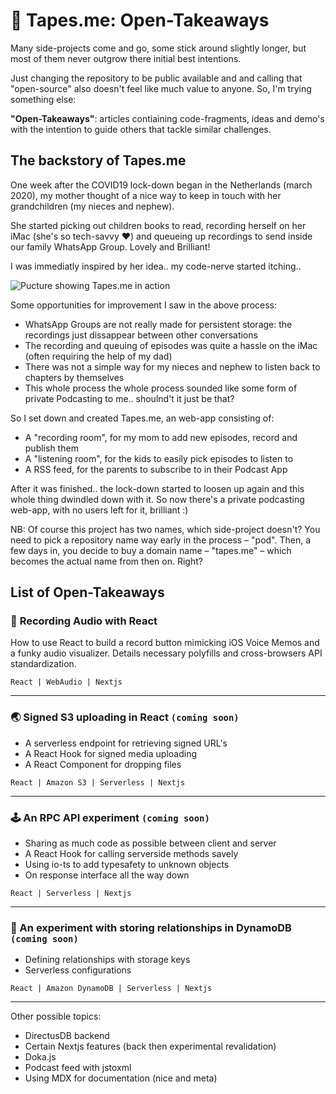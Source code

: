 
<AppContainer maxWidth="sm"><div className="docs-page">

# 📓 Tapes.me: Open-Takeaways

Many side-projects come and go, some stick around slightly longer, but most of them never outgrow there initial best intentions.

Just changing the repository to be public available and and calling that "open-source" also doesn't feel like much value to anyone. So, I'm trying something else:

**"Open-Takeaways"**: articles contiaining code-fragments, ideas and demo's with the intention to guide others that tackle similar challenges.

## The backstory of Tapes.me

<ReadMore moreText="Continue reading the backstory">

One week after the COVID19 lock-down began in the Netherlands (march 2020), my mother thought of a nice way to keep in touch with her grandchildren (my nieces and nephew).

She started picking out children books to read, recording herself on her iMac (she's so tech-savvy ❤️) and queueing up recordings to send inside our family WhatsApp Group. Lovely and Brilliant!

I was immediatly inspired by her idea.. my code-nerve started itching..

<img src="/docs-images/tapes.me.png" alt="Pucture showing Tapes.me in action" />

Some opportunities for improvement I saw in the above process:

* WhatsApp Groups are not really made for persistent storage: the recordings just dissappear between other conversations
* The recording and queuing of episodes was quite a hassle on the iMac (often requiring the help of my dad)
* There was not a simple way for my nieces and nephew to listen back to chapters by themselves
* This whole process the whole process sounded like some form of private Podcasting to me.. shoulnd't it just be that?

So I set down and created Tapes.me, an web-app consisting of:

* A "recording room", for my mom to add new episodes, record and publish them
* A "listening room", for the kids to easily pick episodes to listen to
* A RSS feed, for the parents to subscribe to in their Podcast App

After it was finished.. the lock-down started to loosen up again and this whole thing dwindled down with it. So now there's a private podcasting web-app, with no users left for it, brilliant :)

NB: Of course this project has two names, which side-project doesn't? You need to pick a repository name way early in the process – "pod". Then, a few days in, you decide to buy a domain name – "tapes.me" – which becomes the actual name from then on. Right?

</ReadMore>

<div id="open-takeaways" />

## List of Open-Takeaways

<h3>🔴 <Link href={"/docs/recording-audio"} as={"/docs/recording-audio"}>Recording Audio with React</Link></h3>

How to use React to build a record button mimicking iOS Voice Memos and a funky audio visualizer. Details necessary polyfills and cross-browsers API standardization.

`React | WebAudio | Nextjs`

-------

### 🌏 Signed S3 uploading in React `(coming soon)`

* A serverless endpoint for retrieving signed URL's
* A React Hook for signed media uploading
* A React Component for dropping files

`React | Amazon S3 | Serverless | Nextjs`

-------

### 🕹 An RPC API experiment `(coming soon)`

* Sharing as much code as possible between client and server
* A React Hook for calling serverside methods savely
* Using io-ts to add typesafety to unknown objects
* On response interface all the way down

`React | Serverless | Nextjs`

-------

### 💾 An experiment with storing relationships in DynamoDB `(coming soon)`

* Defining relationships with storage keys
* Serverless configurations

`React | Amazon DynamoDB | Serverless | Nextjs`

-------

Other possible topics:

* DirectusDB backend
* Certain Nextjs features (back then experimental revalidation)
* Doka.js
* Podcast feed with jstoxml
* Using MDX for documentation (nice and meta)


</div></AppContainer>


